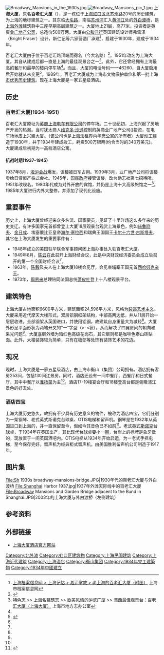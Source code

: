 {{文物保护单位
|级别 = 全国
|名称 = 上海外滩建筑群<br /><small>百老汇大厦</small>
|图片 = Shanghai Mansion.JPG
|所在 = [[上海市|上海市]][[虹口区|虹口区]]
|坐标 = 
|分类 = 近现代重要史迹及代表性建筑
|时代 = 1934年
|编号 = 4-220
|登录 = 1996年
}}
{{上海市优秀历史建筑 |
省区市 = [[上海市|上海市]] |
名称 = 百老汇大厦 |
编号 = 1-05 |
时代 = 1934年|
所在 = [[上海市|上海市]][[虹口区|虹口区]] |
公布 = 1989年 |
}}
[[File:Broadway_Mansions_in_the_1930s.jpg|thumb]]
[[File:Broadway_Mansions_pic_1.jpg|thumb]]
'''上海大厦'''，原名'''百老汇大厦'''（'''{{Lang-en|Broadway Mansions}}'''），是一栋位于[[上海|上海]][[虹口区|虹口区]][[北苏州路|北苏州路]]20号的历史建筑，为上海的地标建筑之一。其东临[[大名路|大名路]]，南临[[苏州河|苏州河]]汇入[[黄浦江|黄浦江]]处的[[外白渡桥|外白渡桥]]，是[[上海外滩|上海外滩]]建筑群中三座早期高层建筑之一。大厦地上21层，高77米，投资者是英资[[业广地产公司|业广地产公司]]，总造价500万两。大厦由[[公和洋行|公和洋行]]英国建筑设计师弗雷泽（Bright Fraser）设计，新仁记等六家营造厂承建<ref name="gg">[http://www.archives.sh.cn/shjy/shzg/201212/t20121213_37490.html 上海档案信息网 > 上海记忆 > 淞沪掌故 > 老上海的百老汇大厦（附图）] {{Wayback|url=http://www.archives.sh.cn/shjy/shzg/201212/t20121213_37490.html |date=20200803001806 }} 上海市档案信息网</ref>，启建于1930年，建成于1934年。

百老汇大厦由于位于百老汇路顶端而得名（今大名路）<ref name="nj">{{Cite web |url=http://www.broadwaymansions.com/Broadway.htm |title=酒店概况 |accessdate=2013-12-17 |archive-date=2015-01-22 |archive-url=https://web.archive.org/web/20150122201604/http://www.broadwaymansions.com/Broadway.htm |dead-url=no }}</ref>，1951年改名为上海大厦。其自从建成后都一直是上海的最佳观景台之一<ref name="gb">[http://www.shtong.gov.cn/newsite/node2/node71994/node81772/node81774/node81784/userobject1ai108934.html 特色志 >> 上海名建筑志 >> 欧美风情的沪滨广厦 >> 浦西最佳观景台：百老汇大厦（上海大厦）] {{Wayback|url=http://www.shtong.gov.cn/newsite/node2/node71994/node81772/node81774/node81784/userobject1ai108934.html |date=20200927095930 }} 上海市地方志办公室</ref>。此外，它还曾经拥有上海最高的餐厅和最早的楼内停车场<ref name="nj"/>。而且，大厦的电话号码——46260，自大厦启用后开始就从未变更<ref name="bh">{{Cite web |url=http://www.broadwaymansions.com/Broadway/Best.html |title=酒店之最 |accessdate=2013-12-17 |archive-date=2015-01-08 |archive-url=https://web.archive.org/web/20150108073507/http://www.broadwaymansions.com/Broadway/Best.html |dead-url=no }}</ref>。1989年，百老汇大厦成为[[上海市文物保护单位|上海市文物保护单位]]和第一批[[上海市优秀历史建筑|上海市优秀历史建筑]]。现在上海大厦是一家五星级酒店。

==历史==
===百老汇大厦(1934-1951)===
百老汇大厦原址为[[英商上海电车有限公司|英商上海电车有限公司]]的停车场。二十世纪初，上海兴起了房地产开发的热潮。当时犹太商人[[维克多·沙逊|维克多·沙逊]]控制的英商业广地产公司({{lang-en|Shanghai Land Investment}})投资，在电车场地皮上兴建大厦。（该公司也是[[上海法租界|上海法租界]]内[[华懋公寓|华懋公寓]]的所有者）大厦动工建造于1930年，并于1934年建成竣工，耗资500万银两(约合当时的340万美元)。大厦建成后初期为一高档酒店公寓。

====抗战时期(1937-1945)====
1937年8月，[[淞沪会战|淞沪会战]]爆发，该楼被日军占用。1939年3月，业广地产公司将该楼卖给日资恒产株式会社。1945年，[[国民政府|国民政府]]接管该楼，改为励志社第七招待所。1951年改现名。1980年代成为对外开放的宾馆，并仍是上海十大高级旅馆之一<ref name="gb"/>。1985年大厦进行内外大整修，并添加了现代化设施。

==重要事件==
历史上，上海大厦曾经迎来众多名流、国家要员，见证了十里洋场这么多年来的历史变迁。有许多国家元首都曾登上大厦18层观景台观赏上海景色，例如[[赫鲁晓夫|赫鲁晓夫]]、[[金日成|金日成]]、埃塞俄比亚皇帝[[海尔·塞拉西|海尔·塞拉西]]和瑞典王国国王[[卡尔十六世·古斯塔夫|卡尔十六世·古斯塔夫]]。其它在上海大厦发生的重要事件有：
*1948年成立的美国驻华联合军事顾问团上海办事处入驻百老汇大厦。
*1949年8月，[[陈云|陈云]]在此召开上海财经会议，此是中央财政经济委员会成立后召开的第一个全国财经会议<ref name="gb"/>。
*1963年，[[陈毅|陈毅]]及夫人在上海大厦18楼会见厅，会见柬埔寨王国元首[[西哈努克亲王|西哈努克亲王]]。
*1973年，[[周恩来|周恩来]]总理陪同法国总统[[蓬皮杜|蓬皮杜]]登上十八楼观景平台。

==建筑特色==
上海大厦占地面积6600平方米，建筑面积24,596平方米，风格为[[裝飾風藝術|装饰艺术主义]]。大厦采用近代摩天大楼形式，双层铝钢框架结构，中部高两边低，并从11层开始一层层收进。全部钢架从英国进口，并使用铝钢，故建筑自身重量大为减轻<ref name="gb"/>。大厦外形呈平面形状为两端开叉的“一”字型（>-<状），从而解决了四翼房间的朝向和采光问题<ref name="nj"/>。大厦底层外墙为暗红色高级花岗石，其它层则都是咖啡色泰山砖贴面。此外，大楼装饰较为简单，只有在檐部等处饰有装饰艺术的花边。

==现况==
现时，上海大厦是一家五星级酒店，由上海市衡山（集团）公司拥有。酒店拥有客房253间，包括130间江景房。同时，酒店还设有一间中餐厅、西餐厅和日式餐厅，其中中餐厅以[[淮扬菜|淮扬菜]]为主<ref name="bh"/>。酒店17-19楼宴会厅和18楼登高台都是俯瞰浦江景色的好去处。

===酒店四宝===
上海大厦历史悠久，故拥有不少具有历史意义的物件，被称为酒店四宝，它们分别为一架钢琴、老式英式斯诺克台球桌、OTIS电梯和留声机。钢琴是在1932年从英国进口到上海的，并一直保留至今，但如今其音色已不如前<ref name="njkl">{{Cite web |url=http://www.broadwaymansions.com/Broadway/Three-Tresures.html |title=酒店四宝 |accessdate=2013-12-17 |archive-date=2015-01-22 |archive-url=https://web.archive.org/web/20150122201606/http://www.broadwaymansions.com/Broadway/Three-Tresures.html |dead-url=no }}</ref>。老式英式[[斯诺克|斯诺克]]台球桌，于1934年在英国出产，其比现代台球桌要小一圈，台岸上的标牌是象牙做的，现放置于一间英国酒吧内。OTIS电梯从1934年开始启运，为一老式手摇电梯，至今保存完好。留声机为经典柜式留声机，由美国胜利留声机公司制造于1917年。

==图片集==
<gallery>
File:Sh 1930s broadway-mansions-bridge.JPG|1930年代的百老汇大厦与外白渡桥
File:Shanghai Harbor 1937.jpg|1937年外滩天际线中的百老汇大厦
File:Broadway Mansions and Garden Bridge adjacent to the Bund in Shanghai.JPG|2003年的上海大厦与外白渡桥（左侧建筑）
</gallery>

==参考资料==
<references />

==外部链接==
{{Commonscat|Broadway Mansions}}
*[http://www.broadwaymansions.com 上海大厦酒店官方网站]{{Wayback|url=http://www.broadwaymansions.com/ |date=20201021040348 }}

{{上海外滩建筑群}}
{{上海市第一批优秀历史建筑}}

{{coord|31|14|40|N|121|29|10|E|region:CN-31_type:landmark|display=title}}
[[Category:北外滩|Category:北外滩]]
[[Category:虹口区建筑物|Category:虹口区建筑物]]
[[Category:上海民国建筑|Category:上海民国建筑]]
[[Category:上海近代建筑|Category:上海近代建筑]]
[[Category:上海酒店|Category:上海酒店]]
[[Category:衡山集团|Category:衡山集团]]
[[Category:1934年完工建築物|Category:1934年完工建築物]]
[[Category:1934年中國建立|Category:1934年中國建立]]